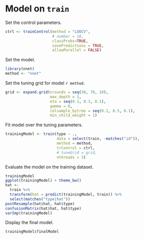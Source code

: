 # Model on `train`

Set the control parameters.

```r
ctrl <- trainControl(method = "LOOCV",
                     # number = 10,
                     classProbs=TRUE,
                     savePredictions = TRUE,
                     allowParallel = FALSE)
```

Set the model.

```r
library(nnet)
method <- "nnet"
```

Set the tuning grid for model `r method`.

```r
grid <- expand.grid(nrounds = seq(30, 70, 10), 
                    max_depth = 1, 
                    eta = seq(0.1, 0.3, 0.1), 
                    gamma = 0, 
                    colsample_bytree = seq(0.2, 0.5, 0.1), 
                    min_child_weight = 1)
```

Fit model over the tuning parameters.

```r
trainingModel <- train(type ~ .,
                       data = select(train, -matches("id")),
                       method = method,
                       trControl = ctrl,
                       # tuneGrid = grid,
                       nthreads = 3)
```

Evaluate the model on the training dataset.

```r
trainingModel
ggplot(trainingModel) + theme_bw()
hat <-
  train %>%
  transform(hat = predict(trainingModel, train)) %>%
  select(matches("type|hat"))
postResample(hat$hat, hat$type)
confusionMatrix(hat$hat, hat$type)
varImp(trainingModel)
```

Display the final model.

```r
trainingModel$finalModel
```
